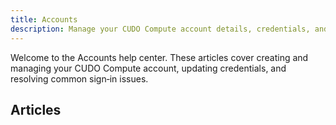 ```yaml
---
title: Accounts
description: Manage your CUDO Compute account details, credentials, and access.
---
```


Welcome to the Accounts help center. These articles cover creating and managing your CUDO Compute account, updating credentials, and resolving common sign‑in issues.

## Articles

<CardGroup columns={3}>
	<Card href="/docs/help/accounts/how-can-i-create-an-account" title="Create an account" />
	<Card href="/docs/help/accounts/how-can-i-delete-my-account" title="Delete account" />
	<Card href="/docs/help/accounts/how-can-i-delete-my-default-payment-method" title="Delete payment method" />
	<Card href="/docs/help/accounts/how-do-i-change-my-account-details" title="Update account details" />
	<Card href="/docs/help/accounts/how-do-i-delete-my-affiliate-account" title="Delete affiliate account" />
	<Card href="/docs/help/accounts/i-forgot-my-password-what-can-i-do" title="Forgot password" />
	<Card href="/docs/help/accounts/i-forgot-my-username-and-password" title="Forgot username & password" />
	<Card href="/docs/help/accounts/i-need-to-change-my-email-address" title="Change email" />
	<Card href="/docs/help/accounts/where-can-i-change-my-password" title="Change password" />
</CardGroup>


